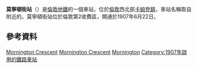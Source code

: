 {{Infobox London station|symbol=underground
| name          = 莫寧頓街<br />Mornington Crescent      
| alt_name      = 
| manager       = [[倫敦地鐵|倫敦地鐵]]   
| manager1      =
| manager2      = 
| owner         =
| owner1        =
| owner2        =
| locale        = {{link-en|莫寧頓街|Mornington Crescent}}
| borough       = [[卡姆登區|卡姆登區]]
| platforms     = 2
| fare_zone     = 2
| fare_zone_1   = 
| railcode      =
| railcode2     =
| tubecode      =
| image_name    = Mornington Crescent stn building.JPG
| image_alt     =
| caption       = 
| latitude      = 51.5344
| longitude     = -0.1386
| map_type      = Central London
| years1        = 1907  
| years2        = 1992
| years3        = 1998
| years4        = 
| years5        = 
| years6        = 
| years7        = 
| years8        = 
| years9        = 
| events1       = 開通 (CCE&HR)
| events2       = 關閉（北線）
| events3       = 再次開通
| events4       =
| events5       =
| events6       =
| events7       =
| events8       =
| events9       =
<!--| tubeexits03   =
| tubeexits04   = 3.009 
| tubeexits05   =
| tubeexits06   = 3.260
| tubeexits07   = {{increase}} 4.047
| tubeexits08   = {{increase}} 4.290
| tubeexits09   = {{increase}} 4.47-->
| listing_grade = II
| listing_start = 24 April 1987
| listing_entry = 1378713
| listing_reference = <ref name="eh_1378713">{{National Heritage List for England |num=1378713 |desc=Mornington Crescent London Railway Transport Station Including Features Underground |accessdate=3 April 2015}}</ref>
}}
'''莫寧頓街站'''（{{lang-en|Mornington Crescent tube station}}）是[[倫敦地鐵|倫敦地鐵]]的一個車站，位於[[倫敦|倫敦]]西北部[[卡姆登鎮|卡姆登鎮]]，車站名稱取自附近的{{link-en|莫寧頓街|Mornington Crescent}}。莫寧頓街站位於倫敦第2收費區，開通於1907年6月22日。

==參考資料==
{{Reflist}}

{{倫敦地鐵北線}}

[[Category:北線車站|Mornington Crescent]]
[[Category:卡姆登區鐵路車站|Mornington Crescent]]
[[Category:倫敦通宵地鐵車站|Mornington]]
[[Category:1907年啟用的鐵路車站|Category:1907年啟用的鐵路車站]]
